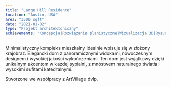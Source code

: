 ```yaml
---
title: "Large Hill Residence"
location: "Austin, USA"
area: "3500 sqft"
date: "2021-01-02"
type: "Projekt architektoniczny"
achievements: "Koncepcja|Rozwiązania planistyczne|Wizualizacja 3D|Rysunki techniczne"
---
```


Minimalistyczny kompleks mieszkalny idealnie wpisuje się w złożony krajobraz.
Elegancki dom z panoramicznymi widokami, nowoczesnym designem i wysokiej jakości wykończeniami. Ten dom jest wyjątkowy dzięki unikalnym akcentom w każdej sypialni, z mnóstwem naturalnego światła i wysokimi sufitami katedralnymi.

Stworzone we współpracy z ArtVillage dvlp.
